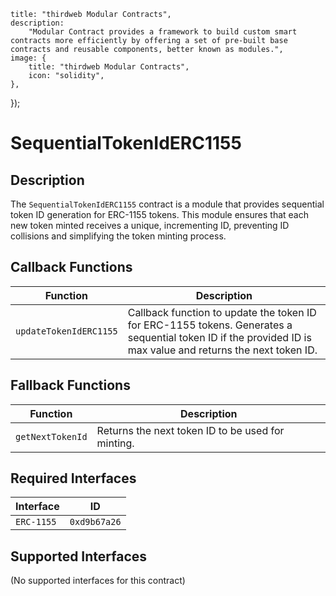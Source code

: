 
    title: "thirdweb Modular Contracts",
    description:
        "Modular Contract provides a framework to build custom smart contracts more efficiently by offering a set of pre-built base contracts and reusable components, better known as modules.",
    image: {
        title: "thirdweb Modular Contracts",
        icon: "solidity",
    },
});

# SequentialTokenIdERC1155

## Description

The `SequentialTokenIdERC1155` contract is a module that provides sequential token ID generation for ERC-1155 tokens. This module ensures that each new token minted receives a unique, incrementing ID, preventing ID collisions and simplifying the token minting process.

<GithubButtonLink href="https://github.com/thirdweb-dev/modular-contracts/blob/dev/src/module/token/tokenId/SequentialTokenIdERC1155.sol" />

## Callback Functions

| Function                | Description                                                                       |
|-------------------------|-----------------------------------------------------------------------------------|
| `updateTokenIdERC1155`  | Callback function to update the token ID for ERC-1155 tokens. Generates a sequential token ID if the provided ID is max value and returns the next token ID. |

## Fallback Functions

| Function                | Description                                                                |
|-------------------------|----------------------------------------------------------------------------|
| `getNextTokenId`        | Returns the next token ID to be used for minting.                           |

## Required Interfaces

| Interface  | ID          |
|------------|-------------|
| `ERC-1155` | `0xd9b67a26`|

## Supported Interfaces

(No supported interfaces for this contract)
